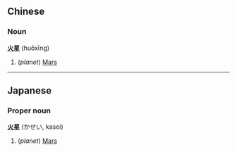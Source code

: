 ==Chinese==
===Noun===
'''[[火]][[星]]''' (huǒxīng)

# (''planet'') [[Mars]]

----

==Japanese==
===Proper noun===
'''[[火]][[星]]''' (かせい, kasei)

# (''planet'') [[Mars]]